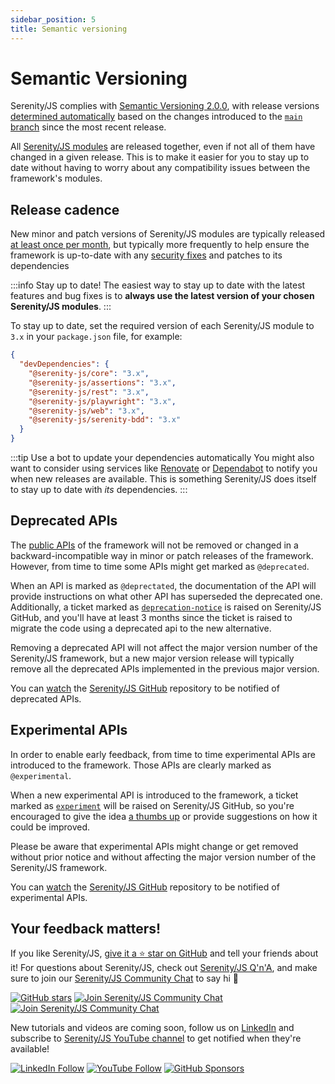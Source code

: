 ```yaml
---
sidebar_position: 5
title: Semantic versioning
---
```


# Semantic Versioning

Serenity/JS complies with [Semantic Versioning 2.0.0](https://semver.org/),
with release versions [determined automatically](/contributing#conventional-commits-and-automated-releases) based on the changes
introduced to the [`main` branch](https://github.com/serenity-js/serenity-js/tree/main) since the most recent release.

All [Serenity/JS modules](/handbook/about/architecture) are released together, even if not all of them have changed in a given release.
This is to make it easier for you to stay up to date without having to worry about any compatibility issues between the framework's modules.

## Release cadence

New minor and patch versions of Serenity/JS modules are typically released [at least once per month](/changelog),
but typically more frequently to help ensure the framework is up-to-date
with any [security fixes](https://snyk.io/test/github/serenity-js/serenity-js) and patches to its dependencies

:::info Stay up to date!
The easiest way to stay up to date with the latest features and bug fixes is to **always use the latest version of your chosen Serenity/JS modules**.
:::

To stay up to date, set the required version of each Serenity/JS module to `3.x` in your `package.json` file, for example:

```json title="package.json"
{
  "devDependencies": {
    "@serenity-js/core": "3.x",
    "@serenity-js/assertions": "3.x",
    "@serenity-js/rest": "3.x",
    "@serenity-js/playwright": "3.x",
    "@serenity-js/web": "3.x",
    "@serenity-js/serenity-bdd": "3.x"
  }
}
```

:::tip Use a bot to update your dependencies automatically
You might also want to consider using services like [Renovate](https://github.com/renovatebot/renovate) or [Dependabot](https://github.com/dependabot)
to notify you when new releases are available. This is something Serenity/JS does itself to stay up to date with _its_ dependencies.
:::

## Deprecated APIs

The [public APIs](/api) of the framework will not be removed or changed in a backward-incompatible way in minor or patch releases of the framework. However, from time to time some APIs might get marked as `@deprecated`.

When an API is marked as `@deprectated`, the documentation of the API will provide instructions on what other API has superseded the deprecated one. Additionally, a ticket marked as [`deprecation-notice`](https://github.com/serenity-js/serenity-js/labels/deprecation-notice) is raised on Serenity/JS GitHub, and you'll have at least 3 months since the ticket is raised to migrate the code using a deprecated api to the new alternative.

Removing a deprecated API will not affect the major version number of the Serenity/JS framework, but a new major version release will typically remove all the deprecated APIs implemented in the previous major version.

You can [watch](https://docs.github.com/en/github/managing-subscriptions-and-notifications-on-github/configuring-notifications#configuring-your-watch-settings-for-an-individual-repository) the [Serenity/JS GitHub](https://github.com/serenity-js/serenity-js) repository to be notified of deprecated APIs.

## Experimental APIs

In order to enable early feedback, from time to time experimental APIs are introduced to the framework. Those APIs are clearly marked as `@experimental`.

When a new experimental API is introduced to the framework, a ticket marked as [`experiment`](https://github.com/jan-molak/serenity-js/labels/experiment) will be raised on Serenity/JS GitHub, so you're encouraged to give the idea [a thumbs up](https://help.github.com/en/github/collaborating-with-issues-and-pull-requests/about-conversations-on-github#reacting-to-ideas-in-comments) or provide suggestions on how it could be improved.

Please be aware that experimental APIs might change or get removed without prior notice and without affecting the major version number of the Serenity/JS framework.

You can [watch](https://docs.github.com/en/github/managing-subscriptions-and-notifications-on-github/configuring-notifications#configuring-your-watch-settings-for-an-individual-repository) the [Serenity/JS GitHub](https://github.com/serenity-js/serenity-js) repository to be notified of experimental APIs.

## Your feedback matters!

If you like Serenity/JS, [give it a ⭐ star on GitHub](https://github.com/serenity-js/serenity-js) and tell your friends about it!
For questions about Serenity/JS, check out [Serenity/JS Q'n'A](https://github.com/orgs/serenity-js/discussions/categories/how-do-i),
and make sure to join our [Serenity/JS Community Chat](https://matrix.to/#/#serenity-js:gitter.im) to say hi 👋

[![GitHub stars](https://img.shields.io/github/stars/serenity-js/serenity-js)](https://github.com/serenity-js/serenity-js)
[![Join Serenity/JS Community Chat](https://img.shields.io/badge/Serenity%2FJS-Q'n'A-FBD30B?logo=github)](https://matrix.to/#/#serenity-js:gitter.im)
[![Join Serenity/JS Community Chat](https://img.shields.io/badge/Chat-Serenity%2FJS%20Community-FBD30B?logo=matrix)](https://matrix.to/#/#serenity-js:gitter.im)

New tutorials and videos are coming soon, follow us on [LinkedIn](https://www.linkedin.com/company/serenity-js) and subscribe to [Serenity/JS YouTube channel](https://www.youtube.com/channel/UC0RdeVPyjtJopVHvlLrXd1Q) to get notified when they're available!

[![LinkedIn Follow](https://img.shields.io/badge/Follow%20Serenity%2FJS-0077B5?style=for-the-badge&logo=linkedin&logoColor=white)](https://www.linkedin.com/company/serenity-js)
[![YouTube Follow](https://img.shields.io/badge/Watch%20@serenity--js-E62117?style=for-the-badge&logo=youtube&logoColor=white)](https://www.youtube.com/@serenity-js)
[![GitHub Sponsors](https://img.shields.io/badge/Support%20@serenity%2FJS-703EC8?style=for-the-badge&logo=github&logoColor=white)](https://github.com/sponsors/serenity-js)
